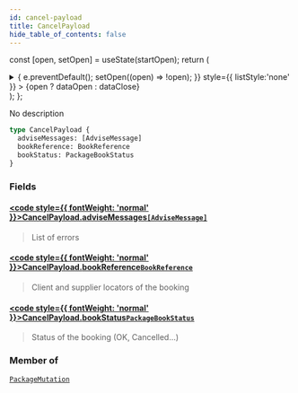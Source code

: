 ```yaml
---
id: cancel-payload
title: CancelPayload
hide_table_of_contents: false
---
```






const [open, setOpen] = useState(startOpen);
return (
<details {...(open ? { open: true } : {})} className="details" style={{ border:'none', boxShadow:'none', background:'var(--ifm-background-color)' }}>
<summary
onClick={(e) => {
e.preventDefault();
setOpen((open) => !open);
}}
style={{ listStyle:'none' }} >
{open ? dataOpen : dataClose}
</summary>
{open && children}
</details>
);
};

No description

```graphql
type CancelPayload {
  adviseMessages: [AdviseMessage]
  bookReference: BookReference
  bookStatus: PackageBookStatus
}
```

### Fields

#### [<code style={{ fontWeight: 'normal' }}>CancelPayload.<b>adviseMessages</b></code>](#)<Bullet />[`[AdviseMessage]`](/api/objects/advise-message) <Badge class="badge badge--secondary" text="list"/> <Badge class="badge badge--secondary" text="object"/>

> List of errors

#### [<code style={{ fontWeight: 'normal' }}>CancelPayload.<b>bookReference</b></code>](#)<Bullet />[`BookReference`](/api/objects/book-reference) <Badge class="badge badge--secondary" text="object"/>

> Client and supplier locators of the booking

#### [<code style={{ fontWeight: 'normal' }}>CancelPayload.<b>bookStatus</b></code>](#)<Bullet />[`PackageBookStatus`](/api/enums/package-book-status) <Badge class="badge badge--secondary" text="enum"/>

> Status of the booking (OK, Cancelled...)

### Member of

[`PackageMutation`](/api/objects/package-mutation) <Badge class="badge badge--secondary" text="object"/>

